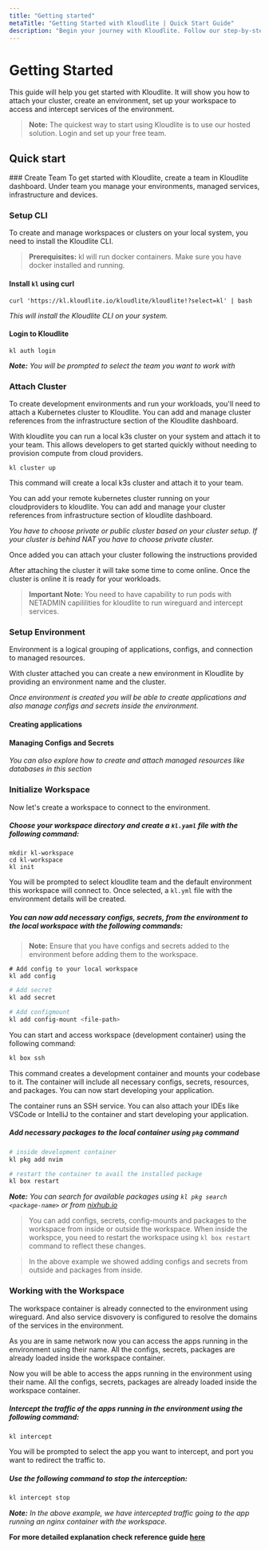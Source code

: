 ```yaml
---
title: "Getting started"  
metaTitle: "Getting Started with Kloudlite | Quick Start Guide"  
description: "Begin your journey with Kloudlite. Follow our step-by-step guide to set up and start using Kloudlite's development environments effectively"
---
```



# Getting Started

This guide will help you get started with Kloudlite. 
It will show you how to attach your cluster, create an environment, 
set up your workspace to access and intercept services of the environment.

> **Note:** The quickest way to start using Kloudlite is to use our hosted solution. 
Login and set up your free team.

## Quick start

<Steps>
### Create Team
To get started with Kloudlite, create a team in Kloudlite dashboard. Under team you manage your 
environments, managed services, infrastructure and devices.

<VideoPlayer src="/docs/getting-started/setup-team.mp4"/>

### Setup CLI

To create and manage workspaces or clusters on your local system, you need to install the Kloudlite CLI.

> **Prerequisites:** kl will run docker containers. Make sure you have docker installed and running.

#### Install `kl` using curl

```shell
curl 'https://kl.kloudlite.io/kloudlite/kloudlite!?select=kl' | bash
```

*This will install the Kloudlite CLI on your system.*

#### Login to Kloudlite
```shell
kl auth login
```

***Note:** You will be prompted to select the team you want to work with*

<VideoPlayer src="/docs/getting-started/cli-download-login.mp4"/>

### Attach Cluster

To create development environments and run your workloads, you'll need to attach a Kubernetes cluster to Kloudlite. 
You can add and manage cluster references from the infrastructure section of the Kloudlite dashboard.

<Tabs>
<TabContent label="Local Cluster" value="local">
With kloudlite you can run a local k3s cluster on your system and attach it to your team. 
This allows developers to get started quickly without needing to provision compute from cloud 
providers.

<VideoPlayer src="/docs/getting-started/attach-local-cluster.mp4"/>

```shell
kl cluster up
```
This command will create a local k3s cluster and attach it to your team.

</TabContent>

<TabContent label="Remote Cluster" value="remote"> 
You can add your remote kubernetes cluster running on your cloudproviders to kloudlite.
You can add and manage your cluster references from infrastructure section of kloudlite 
dashboard.

<VideoPlayer src="/docs/introduction/attach-cluster.mp4"/>

*You have to choose private or public cluster based on your cluster setup. If your cluster is behind NAT you 
have to choose private cluster.*

Once added you can attach your cluster following the instructions provided

<VideoPlayer src="/docs/introduction/attach-cluster-instructions.mp4"/>

After attaching the cluster it will take some time to come online. Once the 
cluster is online it is ready for your workloads.

> **Important Note:** You need to have capability to run pods with NETADMIN capililities for kloudlite to run wireguard and intercept services.

</TabContent>
</Tabs>

<div className="mt-lg seperator" />

### Setup Environment

Environment is a logical grouping of applications, configs, and connection to managed resources.

With cluster attached you can create a new environment in Kloudlite by providing an environment name and the cluster.

<VideoPlayer src="/docs/getting-started/setup-env.mp4"/>

*Once environment is created you will be able to create applications and also manage configs and secrets inside the environment.*

#### Creating applications
<VideoPlayer src="/docs/introduction/create-app.mp4"/>

#### Managing Configs and Secrets
<VideoPlayer src="/docs/introduction/manage-config-secrets.mp4"/>

*You can also explore how to create and attach managed resources like databases in this section*

### Initialize Workspace

Now let's create a workspace to connect to the environment.

##### Choose your workspace directory and create a `kl.yaml` file with the following command:
```shell
mkdir kl-workspace
cd kl-workspace
kl init
```

<VideoPlayer src="/docs/introduction/setup-workspace.mp4"/>

You will be prompted to select kloudlite team and the default environment this workspace will connect to. 
Once selected, a `kl.yml` file with the environment details will be created.

##### You can now add necessary configs, secrets, from the environment to the local workspace with the following commands:

> **Note:** Ensure that you have configs and secrets added to the environment before adding them to the workspace.

```shell
# Add config to your local workspace
kl add config
```

<VideoPlayer src="/docs/introduction/setup-workspace-add-config.mp4"/>


```bash
# Add secret
kl add secret
```

<VideoPlayer src="/docs/introduction/setup-workspace-add-secret.mp4"/>


```bash
# Add configmount
kl add config-mount <file-path>
```
<VideoPlayer src="/docs/introduction/setup-workspace-add-config-mount.mp4"/>

You can start and access workspace (development container) using the following command:

```bash
kl box ssh
```
<VideoPlayer src="/docs/introduction/access-intercept-env.mp4"/>


This command creates a development container and mounts your codebase to it. The container will include all necessary 
configs, secrets, resources, and packages. You can now start developing your application.

The container runs an SSH service. You can also attach your IDEs like VSCode or IntelliJ to the container and start 
developing your application.

##### Add necessary packages to the local container using `pkg` command

```bash
# inside development container
kl pkg add nvim

# restart the container to avail the installed package
kl box restart
```

<VideoPlayer src="/docs/introduction/add-packages.mp4"/>

***Note:** You can search for available packages using `kl pkg search <package-name>` or from [nixhub.io](https://www.nixhub.io/)*


> You can add configs, secrets, config-mounts and packages to the workspace from inside or outside the workspace. When inside the workspce, you need to restart the workspace using `kl box restart` command to reflect these changes.

> In the above example we showed adding configs and secrets from outside and packages from inside.

### Working with the Workspace

The workspace container is already connected to the environment using wireguard. And also service disvovery 
is configured to resolve the domains of the services in the environment.

As you are in same network now you can access the apps running in the environment using their name. 
All the configs, secrets, packages are already loaded inside the workspace container.

Now you will be able to access the apps running in the environment using their name. All the configs, secrets, packages are already loaded inside the workspace container.


<VideoPlayer src="/docs/getting-started/access-apps.mp4"/>

##### Intercept the traffic of the apps running in the environment using the following command:
```bash
kl intercept
```
You will be prompted to select the app you want to intercept, and port you want to redirect the traffic to.

##### Use the following command to stop the interception:
```bash
kl intercept stop
```

<VideoPlayer src="/docs/getting-started/intercept.mp4"/>

***Note:** In the above example, we have intercepted traffic going to the app running an nginx container with the workspace.*


**For more detailed explanation check reference guide [here](/reference-guide)**
</Steps>

